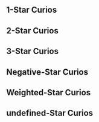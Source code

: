 {{Divergent Universe Tabs}}

==1-Star Curios==
{{Curio Information/Header}}
{{Curio Information
|name         = Warping Compound Eye
|price        = 
|effect       = When choosing Blessings after winning a battle, enhances all 1-star Blessings that appear.
|story        =
:There are two types of Nameless. One type enjoys the mysteries of the unknown, while the other tends to trailblaze through the universe with a plan. The latter created the Warping Compound Eyes with the power of Akivili. The light of these gadgets can warp forward to the stars ahead of the user and bring back news from new worlds. For the Nameless who travels alone, Warping Compound Eyes are irreplaceable tools that prevent the Nameless from plunging headfirst into worlds filled with Ambergris cheese.
|notes        = 
|available    = 
}}
{{Curio Information
|name         = Fruit of the Alien Tree
|price        = 
|effect       = After winning a battle, revives all downed characters in the current team and restores their HP to their Max HP. This Curio will be destroyed once this effect has been triggered 1 time(s).
|story        =
:This heart-shaped fruit comes from a tree blessed by Yaoshi and is supposedly 50 Amber Eras old. It is unclear whether the fruit would give immortality to those who eat it, but the tree itself is definitely an immortal abomination.
|notes        = 
|available    = 
}}
{{Curio Information
|name         = Casket of Inaccuracy
|price        = 
|effect       = Gains 1–2 random Blessings after obtaining this Curio.
|story        =
:Each side of this casket can be opened. The spaces that should be overlapping are not overlapped. Due to this unique characteristic, no one can be sure of what will happen when the box is opened. Therefore, it is not recommended to store anything in it.
|notes        = 
|available    = 
}}
{{Curio Information
|name         = Ambergris Cheese
|price        = 
|effect       = After winning a battle, all allies restore HP equal to 100% of their respective Max HP.
|story        =
:Once upon a time, a helper robot turned Ambergris of Abundance into cheese on a whim to satisfy its little master's seemingly never-ending appetite. Unexpectedly, the Ambergris Cheese started to multiply on its own. The helper robot and the master worked at full speed, but their digestion still could not keep up with how fast the cheese was multiplying. Therefore, they had to ask for help from a group of passing Mourning Actors and escaped to another world on a gondola. That one world in the cosmos is still stuffed full of delicious cheese to the day, packed so tight that not a single centimeter of space is left. The story teaches an important lesson about not wasting food.
|notes        = 
|available    = 
}}
{{Curio Information
|name         = The Parchment That Always Eats
|price        = 
|effect       = Upon entering battle, all enemies receive a set amount of DMG equal to 30% of their respective Max HP.
|story        =
:In Herta's Curio list, the hazard level of this parchment is marked as extremely high. It once belonged to a History Fictionologist before ending up at the space station. The parchment feeds on the history of humanity, its greedy tongue churning the collective subconscious of civilization to pieces. Herta forged false memories of the world for it to devour to satisfy its endless gluttony. But one day, this parchment will see through the genius' tricks.
|notes        = 
|available    = 
}}
{{Curio Information
|name         = The Doctor's Robe
|price        = 
|effect       = When entering battle with an expanded 3-star Equation, activates all characters' Ultimates and increases the DMG they deal by 25%.
|story        =
:An incredibly expensive item surfaced on Device IX's dark web one day and grabbed the attention of countless bidders. This robe was reportedly once owned by member #64 of the Genius Society, Dr. Primitive, and supposedly had incredible powers. The seller on the dark web was anonymous. People believed them to be a member of the Galaxy Rangers and kept sending them questions. Regrettably, this mysterious owner did not make any responses even after the item was sold.
|notes        = 
|available    = 
}}
{{Curio Information
|name         = Society Ticket
|price        = 
|effect       = Increases the number of Cosmic Fragments received after winning a battle by 75%.
|story        =
:Genius Society #56, Elias Salas, once had a beautiful dream. He wished the geniuses of the Society could come together and happily converse about their lives, loves, and dreams. For that purpose, he invented "Society Tickets" and designed an entire system that ensured every new Society member would receive this ticket even after his death. This ticket would instantly teleport the user to a specific dimension decked with festivities. The truth is that every new member after #56 had indeed used their Society Ticket, but not a single one of them had used it at the same time as someone else.
|notes        = 
|available    = 
}}
{{Curio Information
|name         = Faith Bond
|price        = 
|effect       = Reduces the Cosmic Fragments required for Blessing Overwriting, Equation Overwriting, and for reviving downed characters by 30%.
|story        =
:Interastral Peace Corporation staff members who are promoted to level P40 gain the right to purchase Faith Bonds. These bonds indicate Louis Fleming's affirmation of the individual staff and come with a sacred vow: The staff now have a place in the Amber Lord's destined achievement of Preservation. One person's abilities amount to nothing, their wealth also amounts to nothing, and their faith is like a single particle of dust in the wide starry seas. However, generations of humanity will join together and ultimately obtain the power to protect the entire universe.
|notes        = 
|available    = 
}}
{{Curio Information
|name         = Void Wick Trimmer
|price        = 
|effect       = After obtaining this Curio, randomly repairs up to 2 destroyed Curio(s) and restores their remaining uses to default.
|story        =
:Few would use this candle wick trimmer on real candles. This is usually reserved for purposes more cruel, dark, and painful. This trimmer does not cut anything material. It cuts the heat within a living organism's heart &mdash; the motivation named "passion." If the Void Wick Trimmer trims at your heart, you will feel no pain, only apathy.
|notes        = 
|available    = 
}}
{{Curio Information
|name         = Record from Beyond the Sky
|price        = 
|effect       = Upon entering battle, all allies will nullify all DMG received except for DoT until after they are attacked, and cannot be debuffed for 3 turn(s).
|story        =
:The Beyond the Sky Choir lost their faith when Ena the Order was absorbed by Xipe. The once-solemn chords fell silent and the stars turned mute. Only a few records, made by the Choir's devoted audiences remain in this world today. When these records are placed within specific phonographs, you will hear songs from the end of the universe, sounds that contain the beauty of Order. The last Phonograph of Order was destroyed in the Emperor's War, and now the thick layer of dust on the records are protests to that soundless era.
|notes        = 
|available    = 
}}
{{Curio Information
|name         = Entropic Die
|price        = 
|effect       = Randomly Enhances 2 Blessing(s) immediately after obtaining this Curio.
|story        =
:Entropic Dice are common in the universe and cause countless tiny but malevolent disturbances. To use it, you grab the die tightly and think of any meaningful sentence in your head, then as you throw the die, think about the food you want to eat the most. You will receive unexpected wealth if the die lands on a certain number and wonderful love on another number, but the ends you will meet for other numbers include illness, bad luck, curses, and lifelong rain. Despite this, many people still love to play with these dice, and happily declare that these items are just a joke made by the Masked Fools.
|notes        = 
|available    = 
}}
{{Curio Information
|name         = Insect Web
|price        = 
|effect       = Upon entering battle, the character currently with the highest ATK will become Parasitized. While Parasitized, the character's ATK increases by 50%, but will lose HP equal to 20% of their current HP at the start of every turn. When this character is knocked down, Parasitized will be transferred to a random character.
|story        =
:The Armed Archaeologists had repeatedly reported on the dangers they met in the wild. They had encountered a never-ending stretch of insect webbings deep inside a nest, with the decaying shed skins of worms, tens of thousands of egg sacs, and various secretions stuck to it. Touching this web carries a high risk of becoming infected by the parasitic larvae. Once, a parasitized Armed Archaeologist steeled themselves and sliced out larvae from underneath the skin of their arm with a knife in order to deliver data to the Intelligentsia Guild for research purposes. The academic world gave this act high praises and devoted much research into it, coming to the conclusion that these creatures are very likely the descendants of Tayzzyronth, the Imperator Insectorum.
|notes        = 
|available    = 
}}
{{Curio Information
|name         = Angel-type I.O.U. Dispenser
|price        = 
|effect       = Cosmic Fragments are not received upon winning battles. After triggering this effect 5 times, this Curio will be destroyed and the amount of Cosmic Fragment(s) currently held will be doubled.
|story        =
:A debt dispenser distributed by the Business Consolidation Department of the Interastral Peace Corporation. Once the outer shell is opened, it will condense into an angel-shaped counter through electron particle-wave projection. The IPC simultaneously produced many types of this item, including ones that can be worn on the wrist or in the shape of hug pillows that act as sleep aids. When using it, the client needs to periodically feed it Gold Coins, and will receive returns many times higher than the principal at the end of the debt cycle. In essence, it is an investment product.
|notes        = 
|available    = 
}}
{{Curio Information
|name         = Laurel Crown of Planar Shifts
|price        = 
|effect       = The current exploration will not terminate if your team is defeated in battle outside of a final domain. Instead, the battle will be considered as a victory, and all characters will recover HP up to their respective Max HP. After triggering this effect 1 time(s), this Curio will be destroyed.
|story        =
:After the most intelligent minds from each star system are acknowledged by the Intelligentsia Guild, they could be granted the Laurel Crown of Planar Shifts at the Imperial Sentience Ceremony. The leaves of the laurel crown are made of leaves of decayed mesons, and the crown itself is woven in the shape of branches using quantum beams. After the acknowledged one puts it on, they will feel that they exist in a different plane of the universe.
|notes        = 
|available    = 
}}
{{Curio Information
|name         = Omniscient Capsule
|price        = 
|effect       = Destructible objects will appear more frequently and rewards obtained from them are doubled.
|story        =
:There is a group in the Intelligentsia Guild that believes science was originally the same as magic, that advanced science is magic and rigorous magic is science. They drew inspiration from ancient fantastic mythologies and created the Omniscient Capsule, a light-weight and convenient storage gadget. The Intelligentsia Guild planned for the Omniscient Capsule to ultimately lead to independent demiplanes, thus obtaining infinite space beyond the advanced spatial compression technologies currently in use... And they are still trying.
|notes        = 
|available    = 
}}
{{Curio Information
|name         = Black Hole Trap
|price        = 
|effect       = You will obtain 15 Cosmic Fragments for each ally whose HP is at max when winning a battle.
|story        =
:The places where the space-time curvature are most extreme are suspected to be locations cast in the vast shadow of the Aeon of Nihility. However, as THEIR presence is shrouded in mist and mystery, there have been many a scholar who thought they have received revelations from the Aeon, causing them to leave all behind to seek Nihility's gloom without giving thought or concern to their own safety. In the end, none of them ever returned. It is a common belief among mainstream academic circles that this is a trap intentionally set by hidden powers, but according to survey data, there truly seems to be some kind of unknown energy flowing through these parts for reasons unfathomed.
|notes        = 
|available    = 
}}
{{Curio Information
|name         = Tonic of Efficacious Chaos
|price        = 
|effect       = Increases DMG dealt by characters' Techniques by 200%. Technique DMG further increases by 200% of the Technique's respective character's Max HP.
|story        =
:The Doctors of Chaos can't see the point when it comes to meaningless demonstrations of rebelliousness. They once placed the fang of an Inquisition Spirit, Baviru mucus, and the blood of a wandering devil within a Tonic of Efficacious Chaos before touching it to the head of a telepathic spider to seal the tonic's opening. The Doctors of Chaos believe that this tonic can work wonders when treating a patient's loneliness, but it also makes them grow increasingly hostile toward the doctors at the end of the process. Its side effects can commonly cause Self-Annihilators to behold the "Shadow of Nihility."
|notes        = 
|available    = 
}}
{{Curio Information
|name         = Rubert Empire Mechanical Cogwheel
|price        = 
|effect       = You obtain 50 Cosmic Fragments each time you enter a domain. If the Cosmic Fragment you currently own exceeds 750, the Curio will be destroyed and all Cosmic Fragments you possess will be lost. Obtaining the Curio when simultaneously carrying all Rubert Empire-series Curios will trigger the Anti-Organic Equation's Regional Resonance
|story        =
:#Rubert II professed to have inherited the memories of Emperor Rubert, listed as Genius Society #27, and initiated the second cosmos-spanning anti-organic Emperor's War. With the war came terrible calamity, and at the end of the conflict, the IPC spent vast amounts of credits to repeatedly appraise #Rubert II's remains. This, however, led to a dreadful revelation: #Rubert II was a being of flesh and tissue.
|notes        = 
|available    = 
}}
{{Curio Information
|name         = Rubert Empire Mechanical Lever
|price        = 
|effect       = You obtain 1 random Blessing(s) needed for the Equation and discard 1 random Blessing(s) unneeded by the Equation each time you enter a domain. If you don't have any Blessings that can be discarded in this way, this Curio will be destroyed. Obtaining the Curio when simultaneously carrying all Rubert Empire-series Curios will trigger the Anti-Organic Equation's Regional Resonance
|story        =
:#Rubert II professed to have inherited the memories of Emperor Rubert, listed as Genius Society #27, and initiated the second cosmos-spanning anti-organic Emperor's War. With the war came terrible calamity, and at the end of the conflict, the IPC spent vast amounts of credits to repeatedly appraise #Rubert II's remains. This, however, led to a dreadful revelation: #Rubert II was a being of flesh and tissue.
|notes        = 
|available    = 
}}
{{Curio Information
|name         = Rubert Empire Mechanical Piston
|price        = 
|effect       = Obtain 2 random Curio(s) (with a possibility of gaining negative Curios) and discard 1 random Curio(s) each time you enter a domain. If you discard this Curio in this way, lose all Curios. Obtaining the Curio when simultaneously carrying all Rubert Empire-series Curios will trigger the Anti-Organic Equation's Regional Resonance
|story        =
:#Rubert II professed to have inherited the memories of Emperor Rubert, listed as Genius Society #27, and initiated the second cosmos-spanning anti-organic Emperor's War. With the war came terrible calamity, and at the end of the conflict, the IPC spent vast amounts of credits to repeatedly appraise #Rubert II's remains. This, however, led to a dreadful revelation: #Rubert II was a being of flesh and tissue.
|notes        = 
|available    = 
}}
{{Curio Information
|name         = Vile Mechanical Satellite #900
|price        = 
|effect       = Reduces the prices for shop items in Store Domains by 30%
|story        =
:The Charon-Targin System Alliance's economic operations are supported by the sale of their two types of thought-altering devices. Should the outside wish to reach the alliance, they must pass through the neural pathways of a titanic Intellitron life form. It is said that the Charon-Targin System Alliance is hostile to all organic life, and is a very typical anti-organic civilization in the ruthless tactics it employs against its foes. Of their many instruments of ruination, Satellite #900 stands among the vilest of them all. However, the satellite was ultimately disregarded by the denizens of the Charon-Targin Alliance due to its obvious and proud mechanical visage which integrated poorly with the populace who had taken to disguising themselves as organics.
|notes        = 
|available    = 
}}
{{Curio Information
|name         = Thalan Toxi-Flame
|price        = 
|effect       = Upon entering battle, the character with the highest ATK consumes HP equal to 24% of their Max HP at the start of each turn. At the same time, their SPD increases by 5%, up to 5 times.
|story        =
:Yu Qingtu, Genius Society's #55, has a predilection for giving cocktails gaudy names. Some among them might even have names with special implications, connected to stories known only to a few &mdash; stories such as the Thalan Toxi-Flame, which exists on record as one of the 774 most toxic cocktails. Records show that in the Aterlexian System, the Thalan Toxi-Flame was once extremely popular among the locals, with each of the locals that sampled its taste no longer able to describe the flavors thereafter. The Pepeshi people, imbued with acute olfactory senses, would use their understanding of the beverage to their benefit and introduced other counterfeit drinks such as the Thalan Mysti-Flame, the Thalan Hydro-Flame, and the Thalan Detoxi-Flame to the cosmos, with each of them being entirely harmless and alcohol-free.
|notes        = 
|available    = 
}}
{{Curio Information
|name         = The Pinkest Collision
|price        = 
|effect       = Upon entering battle, all allies' Break Effect increases by 20% for every Blessing of a different Path possessed.
|story        =
:Yu Qingtu, Genius Society's #55, has good taste in music. On account of her fantastic friendship with Ruan Mei, she once made a drink &mdash; to which she gave an eye-catching name taken from the title of her favorite ancient Amber Era music &mdash; as a gift to the other woman. The drink Yu Qingtu concocted, named the Pinkest Collision, was proven to be non-toxic, but a mixologist once spent days trying to recreate its formula, seeking to prove that the beverage was made from various insect carcasses, insect spores, carapaces, and phosphorous &mdash; he concluded that this drink may possess hallucinogenic qualities.
|notes        = 
|available    = 
}}
{{Curio Information
|name         = Price of Peace
|price        = 
|effect       = Receives 150 Cosmic Fragments when entering a Store Domain
|story        =
:The Amber Lord Support Group rapidly expanded in the years after the Swarm Disaster, establishing themselves as the Interastral Peace Corporation, flourishing to unreachable heights. But, affected by the Borderstar Trade War and the Emperor's War, their road toward interastral peace grew increasingly arduous. After more than ten Amber Eras, this war ended with the fall of the Machine Empire. The universe finally welcomed the "Second Prosperity" that would last for hundreds of Amber Eras. People believed this era of prosperity would never end &mdash; until the day the even more terrifying Interstellar Energy War lifted its curtains.
|notes        = 
|available    = 
}}
{{Curio Information
|name         = Mysterious Magnetism
|price        = 
|effect       = Obtain 50 Cosmic Fragments each time you enter a domain. After winning a battle, lose 50 Cosmic Fragments.
|story        =
:To combat the determinacy of Erudition, the Riddlers performed a great deal of labor in aspects of knowledge that has yet to be set in stone. They inserted the Fog of Thought and the Rain of Sensation into a single prismatic lens, and their combined colors shifted endlessly to form a "magnetic field" that can disturb the senses. Revelrous in their success, the Riddlers sought to push this line of research onward but were made to stop, for the more they committed to this study, the more they grew uncertain of the necessity of its continuation.
|notes        = 
|available    = 
}}
{{Curio Information
|name         = "Organic Heart"
|price        = 
|effect       = Additionally obtain 5,000 challenge points during Excessive Conversion and increases DMG received by allied characters by 15%
|story        =
:Mechanical lifeforms also have stereotypes for organics. For example, take this heart merged with an apple - or an apple merged with a heart. Unfortunately, the nature of this question will remain forever inconclusive. Its creator, Dr. Olsen, was accused of being "too cognizant of the organic world" and was "resolved" by the Machine Empire during the war. Undoubtably, only an organic lifeform could have proven its innocence.
|notes        = 
|available    = 
}}
{{Curio Information
|name         = Self-Consciousness Relaxation
|price        = 
|effect       = When entering battle, automatically enters auto-battle that cannot be turned off. The DMG dealt by all allies increases by 30% and Max HP increases by 30%.
|story        =
:There's a proverb passed around the Interastral Peace Corporation: "At the negotiation table, remain as composed as the Titecie people." This ethnicity, often derogatorily referred to as "the Faceless," constantly maintains a hive-like social operating system: Citizens follow instructions according to the directives of the leaders, sharing standards and outcomes. As individuals, the Titecie have neither the need nor the right to think. Managers regularly extract independent thoughts from individuals and provide them as inspirational feedback to the leaders. However, despite this unity, the race has not embraced Harmony, perhaps because the leaders still cherish their self-awareness.
|notes        = 
|available    = 
}}
{{Curio Information
|name         = Shatterbone Blade
|price        = 
|effect       = In the First and Second Planes, DMG received by all allies increases by 20%. In the Third Plane, DMG received by all allies reduces by 20%.
|story        =
:Rather than verbose doctrines, Bounty Hunters believe that practice is the best teacher. When guiding a newcomer, the seasoned hunter, Kayer, threw him into the northern forests of Rimande. The youth, using traps, killed a hidden-winged terror bird, pulled out its bones, and reappeared many days later before the drillmaster after honing the bones into a sword. When Kayer caught a second hidden-winged terror bird and ordered him to kill it, the once fearsome beast had become a fledgling on the chopping board. Years later, whenever he spoke privately about the experiences in the forest, the youth would weep bitterly and curse the humanoid monster, Kayer.
|notes        = 
|available    = 
}}
{{Curio Information
|name         = Temporary Stake
|price        = 
|effect       = Immediately obtain 300 Cosmic Fragments. After entering a total of 4 domain(s), this Curio will be destroyed, and 600 Cosmic Fragments will be lost.
|story        =
:The carnivorous fungus blankets grown on the planet Katya swiftly secretes hydrophilic substances when stimulated, which can combine with liquids to form crystalline structures with digestive properties. It has found its lifelong career in some shady interstellar gambling dens &mdash; penniless gamblers brew their last gemstones with their tears of regret, staking everything in a gamble. These chips will quickly dissolve, becoming new debts, and the gamblers' lives are corroded completely in the digestive fluids that pour out.
|notes        = 
|available    = 
}}
{{Curio Information
|name         = Struggling Color
|price        = 
|effect       = When entering a domain, increase the chance for additional treasures to appear, and the additional treasure is guaranteed to be a Chaos Medicine Box
|story        =
:Ten Amber Eras ago, a phantom thief detained in the Viropa star system stole all of its purple and blue. To this day, those lost colors have yet to be found. As such, any visitors that enter Viropa will be met with the corresponding visual impairment, which is restored as soon as they leave the star system. The academic world has been chronically dumbfounded about whether a pathstrider of the Enigmata is capable of affecting change on such a scale. Since the loss of colors has never caused any disruptions to the physical laws of this system, there are some who speculate that this unrest is nothing more than the stark lies of History Fictionologists. To this day, there are still unending droves of academics who travel to Viropa to investigate this phenomenon, engaged in fevered debate over questions that have no answers.
|notes        = 
|available    = 
}}
{{Curio Information
|name         = Celesticomet Alloy
|price        = 
|effect       = When obtaining this Curio, immediately obtain the Curios Celesticomet Alloy Type-I, Celesticomet Alloy Type-II, and Celesticomet Alloy Type-III.
|story        =
:Under the colossal hammer of the Preservation, celestial bodies are processed into indestructible foundations, while the residue splattered by its immense force quickly cools, forming precious Celesticomet Alloy. These tiny shards, ejected when Qlipoth struck the Celestial Comet Wall, heralded the arrival of a new Amber Era from the moment they were created. Almost all Celesticomet Alloys are meticulously preserved by the Interastral Peace Corporation, with only employees ranked P45 and above having the opportunity to catch a glimpse of their true form.
|notes        = 
|available    = 
}}
{{Curio Information
|name         = Beacon Coloring Paste
|price        = 
|effect       = When choosing a Blessing after winning a battle, randomly Enhance 1 Blessing(s) among the selection.
|story        =
:The bright, visually stimulating colors of the Beacon Coloring Paste allow the Galactic Rescue Team to easily spot signs written with it. It was invented by a Nameless who possessed great artistic abilities. This Nameless once experienced a flight incident and was trapped in a barren and desolate star system. In the end, with the use of scraps from a white dwarf star fragment, he was able to produce the most magnificent item in the history of search and rescue &mdash; the Beacon Coloring Paste.
|notes        = 
|available    = 
}}
{{Curio Information
|name         = Punklorde Mentality
|price        = 
|effect       = Upon entering battle, there is a 100% fixed chance to add to all enemies 1 Weakness(es) of the same Type(s) as allies currently on the field. These Weakness(es) last(s) for 3 turn(s).
|story        =
:Life is just a game &mdash; This sentence is no mere jest for hackers from the cyberworld Punklorde. They traverse the internet and use a technology known as aether editing to alter reality, making life into a great game. Occasionally, the cream of the crop among them gets to soar away from the planet and use the vast Cosmos as the second stage beyond the tutorial area. This cassette tape records the story of a legendary hacker. His life began in Punklorde's underground water reservoirs and ended in the company of the Galaxy Rangers. It is said that the funeral was a quiet one, with only a game cassette silently lying atop the coffin, serving as a footnote of "Finished the Game" at the hacker's final rites.
|notes        = 
|available    = 
}}
{{Curio Information/Footer}}

==2-Star Curios==
{{Curio Information/Header}}
{{Curio Information
|name         = Wish Upon a Star
|price        = 
|effect       = Greatly increases the chances of Adventure Domains appearing. Bringing this Curio into an Adventure Domain will cause the domain's time limit to be increased by 50%, and you will receive an additional chest upon entering this domain. This Curio will be destroyed after the effect has been triggered 2 time(s).
|story        =
:Meteorites fell across all corners of the cosmos. People once claimed they could hear these rocks communicating with humans, luring people to wish upon them. Can they truly grant any and all wishes without a cost? It's said that there's an organization that strides between stars solely to uncover the mystery behind the meteorites. No one knows whether these rocks are an Aeon's blessings, or whether everyone has been drawn into an artificial conspiracy.
|notes        = 
|available    = 
}}
{{Curio Information
|name         = "Jellyfish on the Staircase"
|price        = 
|effect       = Lose all Blessings. Obtain Cosmic Fragments based on the sum of the stars on the Blessings lost. Obtain 150 Cosmic Fragments for each star on the Blessings lost.
|story        =
:The Riddlers have a saying: Every time that an enigma manifests in the universe, it will leave behind a "staircase" in the void. The dissolved realities will then drip down the steps, condensing into a mottled thing bearing semblance to a jellyfish. There was once a Nameless who claimed to have made contact with a "Jellyfish on the Staircase." In madness, he proclaimed that the jellyfish will activate the cognition regions within the gray matter of one's brain &mdash; a vast place beyond the fathoming of mortal minds.
|notes        = 
|available    = 
}}
{{Curio Information
|name         = Indecipherable Box
|price        = 
|effect       = At least 1 Blessing obtained after winning a battle will be of a Path required for the Equation
|story        =
:A box that can predict the thoughts of the one who opens it. When the box's hatch is lifted, the item within will manifest into what your mind envisions. Herta once rated it as one of the hardest Curios to deal with. She had butted heads with the Indecipherable Box numerous times, but never was she able to control the thoughts in her mind when she opened it. Finally, she cast it down and never touched it again. Perhaps Herta is capable of almost anything - except completely emptying her mind.
|notes        = 
|available    = 
}}
{{Curio Information
|name         = Dimension Reduction Dice
|price        = 
|effect       = When choosing your Blessings after winning a battle, 1 extra Blessing(s) can be chosen, but the number of available Blessings will be reduced by 1. This Curio will be destroyed once this effect has been triggered 2 time(s).
|story        =
:Nine six-sided dice make up this bizarre pyramidal device. It can continuously reduce the number of dimensions it occupies and exists in the 3-dimensional world as a purely 2-dimensional entity. No one knows who created it or why.
|notes        = 
|available    = 
}}
{{Curio Information
|name         = Fortune Glue
|price        = 
|effect       = When choosing your Blessings after winning a battle, all Blessings that appear are guaranteed to be of 3-star rarity. This Curio will be destroyed once this effect has been triggered 1 time(s).
|story        =
:Is luck an ability? Maybe. Can luck be changed? Herta believes it can. That genius invented the "Fortune Glue." Just apply it on your eyelids and you would get a full 24 system hours' worth of good luck. Many at Herta space station were ecstatic to try out this invention. They all had an uneventful day, which shows that it is already lucky to be able to live an ordinary life in a turbulent world.
|notes        = 
|available    = 
}}
{{Curio Information
|name         = Gold Coin of Discord
|price        = 
|effect       = Upon entering a new domain, gain Cosmic Fragments equal to 6% of the Cosmic Fragments currently in possession.
|story        =
:Not all planets opened their arms and welcomed the expansion of the Interastral Peace Corporation's commercial empire. While the cosmic map kept expanding, there were always rare exceptions that refused the IPC's beneficence. "Thank you," they stated, "but we don't need Credits. We can look after ourselves just fine." The representative of the IPC would usually shrug at these statements, then casually destroy the root of that planet's commercial system &mdash; it is usually based on gold.
|notes        = 
|available    = 
}}
{{Curio Information
|name         = Shining Trapezohedron Die
|price        = 
|effect       = Replaces all Curios currently in possession (including this Curio) with random 1-star or 2-star Curios
|story        =
:This die has irregular sides and a wondrous light that twirls unrestrained within it. It is said to be the seal of a horrible and indescribable evil god, and one must avoid contact with it in dark places at all costs. Some people did not believe in the above myth and insisted on staying in a dark room with the die, only to find that the light within the die itself cannot be blocked out. That is how the famous Shining Trapezohedron Die Paradox came to be &mdash; You cannot prove something that cannot be proven.
|notes        = 
|available    = 
}}
{{Curio Information
|name         = Sealing Wax of Preservation
|price        = 
|effect       = Randomly gains 1 Blessing of Preservation after obtaining this Curio. When choosing your Blessings after winning a battle, there is a greatly increased chance for Blessings of Preservation to appear.
|story        =
:There is a saying amongst the dejected Self-Annihilators that the universe has no purpose and humans are nothing in the eyes of the Aeons. If the Aeons truly stand above all lifeforms and rule supreme, then why would they care about the everyday concerns of mortals? The existence of the sleeping and shapeless IX is proof of that. To show the Self-Annihilators that the Aeons do care, the Doctors of Chaos combined the demon god crafts of the occult monks to create the Sealing Wax of Aeons. It is said that stamping with this Sealing Wax will attract a glimpse from the corresponding Aeon from across space and time &mdash; There are no successful examples yet, but some Self-Annihilators did regain their faith in the universe, Aeons, and everything else after stamping with this sealing wax.
|notes        = 
|available    = 
}}
{{Curio Information
|name         = Sealing Wax of Elation
|price        = 
|effect       = Randomly gains 1 Blessing of Elation after obtaining this Curio. When choosing your Blessings after winning a battle, there is a greatly increased chance for Blessings of Elation to appear.
|story        =
:There is a saying amongst the dejected Self-Annihilators that the universe has no purpose and humans are nothing in the eyes of the Aeons. If the Aeons truly stand above all lifeforms and rule supreme, then why would they care about the everyday concerns of mortals? The existence of the sleeping and shapeless IX is proof of that. To show the Self-Annihilators that the Aeons do care, the Doctors of Chaos combined the demon god crafts of the occult monks to create the Sealing Wax of Aeons. It is said that stamping with this Sealing Wax will attract a glimpse from the corresponding Aeon from across space and time &mdash; There are no successful examples yet, but some Self-Annihilators did regain their faith in the universe, Aeons, and everything else after stamping with this sealing wax.
|notes        = 
|available    = 
}}
{{Curio Information
|name         = Sealing Wax of The Hunt
|price        = 
|effect       = Randomly gains 1 Blessing of The Hunt after obtaining this Curio. When choosing your Blessings after winning a battle, there is a greatly increased chance for Blessings of The Hunt to appear.
|story        =
:There is a saying amongst the dejected Self-Annihilators that the universe has no purpose and humans are nothing in the eyes of the Aeons. If the Aeons truly stand above all lifeforms and rule supreme, then why would they care about the everyday concerns of mortals? The existence of the sleeping and shapeless IX is proof of that. To show the Self-Annihilators that the Aeons do care, the Doctors of Chaos combined the demon god crafts of the occult monks to create the Sealing Wax of Aeons. It is said that stamping with this Sealing Wax will attract a glimpse from the corresponding Aeon from across space and time &mdash; There are no successful examples yet, but some Self-Annihilators did regain their faith in the universe, Aeons, and everything else after stamping with this sealing wax.
|notes        = 
|available    = 
}}
{{Curio Information
|name         = Sealing Wax of Destruction
|price        = 
|effect       = Randomly gains 1 Blessing of Destruction after obtaining this Curio. When choosing your Blessings after winning a battle, there is a greatly increased chance for Blessings of Destruction to appear.
|story        =
:There is a saying amongst the dejected Self-Annihilators that the universe has no purpose and humans are nothing in the eyes of the Aeons. If the Aeons truly stand above all lifeforms and rule supreme, then why would they care about the everyday concerns of mortals? The existence of the sleeping and shapeless IX is proof of that. To show the Self-Annihilators that the Aeons do care, the Doctors of Chaos combined the demon god crafts of the occult monks to create the Sealing Wax of Aeons. It is said that stamping with this Sealing Wax will attract a glimpse from the corresponding Aeon from across space and time &mdash; There are no successful examples yet, but some Self-Annihilators did regain their faith in the universe, Aeons, and everything else after stamping with this sealing wax.
|notes        = 
|available    = 
}}
{{Curio Information
|name         = Sealing Wax of Remembrance
|price        = 
|effect       = Randomly gains 1 Blessing of Remembrance after obtaining this Curio. When choosing your Blessings after winning a battle, there is a greatly increased chance for Blessings of Remembrance to appear.
|story        =
:There is a saying amongst the dejected Self-Annihilators that the universe has no purpose and humans are nothing in the eyes of the Aeons. If the Aeons truly stand above all lifeforms and rule supreme, then why would they care about the everyday concerns of mortals? The existence of the sleeping and shapeless IX is proof of that. To show the Self-Annihilators that the Aeons do care, the Doctors of Chaos combined the demon god crafts of the occult monks to create the Sealing Wax of Aeons. It is said that stamping with this Sealing Wax will attract a glimpse from the corresponding Aeon from across space and time &mdash; There are no successful examples yet, but some Self-Annihilators did regain their faith in the universe, Aeons, and everything else after stamping with this sealing wax.
|notes        = 
|available    = 
}}
{{Curio Information
|name         = Sealing Wax of Nihility
|price        = 
|effect       = Randomly gains 1 Blessing of Nihility after obtaining this Curio. When choosing your Blessings after winning a battle, there is a greatly increased chance for Blessings of Nihility to appear.
|story        =
:There is a saying amongst the dejected Self-Annihilators that the universe has no purpose and humans are nothing in the eyes of the Aeons. If the Aeons truly stand above all lifeforms and rule supreme, then why would they care about the everyday concerns of mortals? The existence of the sleeping and shapeless IX is proof of that. To show the Self-Annihilators that the Aeons do care, the Doctors of Chaos combined the demon god crafts of the occult monks to create the Sealing Wax of Aeons. It is said that stamping with this Sealing Wax will attract a glimpse from the corresponding Aeon from across space and time &mdash; There are no successful examples yet, but some Self-Annihilators did regain their faith in the universe, Aeons, and everything else after stamping with this sealing wax.
|notes        = 
|available    = 
}}
{{Curio Information
|name         = Sealing Wax of Abundance
|price        = 
|effect       = Randomly gains 1 Blessing of Abundance after obtaining this Curio. When choosing your Blessings after winning a battle, there is a greatly increased chance for Blessings of Abundance to appear.
|story        =
:There is a saying amongst the dejected Self-Annihilators that the universe has no purpose and humans are nothing in the eyes of the Aeons. If the Aeons truly stand above all lifeforms and rule supreme, then why would they care about the everyday concerns of mortals? The existence of the sleeping and shapeless IX is proof of that. To show the Self-Annihilators that the Aeons do care, the Doctors of Chaos combined the demon god crafts of the occult monks to create the Sealing Wax of Aeons. It is said that stamping with this Sealing Wax will attract a glimpse from the corresponding Aeon from across space and time &mdash; There are no successful examples yet, but some Self-Annihilators did regain their faith in the universe, Aeons, and everything else after stamping with this sealing wax.
|notes        = 
|available    = 
}}
{{Curio Information
|name         = Sealing Wax of Propagation
|price        = 
|effect       = Randomly gains 1 Blessing of Propagation after obtaining this Curio. When choosing your Blessings after winning a battle, there is an increased chance for Blessings of Propagation to appear.
|story        =
:There is a saying amongst the dejected Self-Annihilators that the universe has no purpose and humans are nothing in the eyes of the Aeons. If the Aeons truly stand above all lifeforms and rule supreme, then why would they care about the everyday concerns of mortals? The existence of the sleeping and shapeless IX is proof of that. To show the Self-Annihilators that the Aeons do care, the Doctors of Chaos combined the demon god crafts of the occult monks to create the Sealing Wax of Aeons. It is said that stamping with this Sealing Wax will attract a glimpse from the corresponding Aeon from across space and time &mdash; There are no successful examples yet, but some Self-Annihilators did regain their faith in the universe, Aeons, and everything else after stamping with this sealing wax.
|notes        = 
|available    = 
}}
{{Curio Information
|name         = Sealing Wax of Erudition
|price        = 
|effect       = Randomly gains 1 Blessing of Erudition after obtaining this Curio. When choosing your Blessings after winning a battle, there is a greatly increased chance for Blessings of Erudition to appear.
|story        =
:There is a saying amongst the dejected Self-Annihilators that the universe has no purpose and humans are nothing in the eyes of the Aeons. If the Aeons truly stand above all lifeforms and rule supreme, then why would they care about the everyday concerns of mortals? The existence of the sleeping and shapeless IX is proof of that. To show the Self-Annihilators that the Aeons do care, the Doctors of Chaos combined the demon god crafts of the occult monks to create the Sealing Wax of Aeons. It is said that stamping with this Sealing Wax will attract a glimpse from the corresponding Aeon from across space and time &mdash; There are no successful examples yet, but some Self-Annihilators did regain their faith in the universe, Aeons, and everything else after stamping with this sealing wax.
|notes        = 
|available    = 
}}
{{Curio Information
|name         = Shattered Star Bait
|price        = 
|effect       = Increase Movement SPD by 20% when in the gameplay area. When entering combat, characters' SPD increases by 20%.
|story        =
:Before the Dusk Wars, the exploded fragments born out of the expansion of disordered nebulas could be used as lures, and their unique aroma of cosmic dust could attract Leviathans to feed on them. However, the Shattered Star Bait seems to have lost its original effectiveness after that catastrophic disaster. No matter how much scholars researched and modified the lure, no one was ever able to glimpse the form of the Leviathans again.
|notes        = 
|available    = 
}}
{{Curio Information
|name         = Space-Time Prism
|price        = 
|effect       = Upon entering battle, increase all allies' Eidolon Resonance level by 1.
|story        =
:A multifaceted prism made in the shape of cheese. Every hole is an individual surface, and reflections from each prism surface produce a different effect. Some participants in experiments have their bodies physically enlarged or reduced after being reflected in the prism. Meanwhile, other participants have no bodily alterations, but instead receive memories not of their own. They become diagnosed with fictmemoria, and claim that they saw the enigmatic face of the Aeon Fuli in the prism.
|notes        = 
|available    = 
}}
{{Curio Information
|name         = Cosmic Big Lotto
|price        = 
|effect       = After destroying destructible objects, there is a small chance of receiving 1 Curio, but also a small chance of destroying this Curio and all characters losing 99% of their current HP.
|story        =
:The marketing tactics for the Cosmic Big Lotto, sold by the Interastral Peace Corporation's Marketing Development Department, is as passionate and hot-blooded as Oswaldo Schneider himself. You just need one galactic currency to bet on your luck and become a trader in the experience of making dreams, where everyone has a chance to become a cosmic tycoon and join the business structure. Under Oswaldo Schneider's marketing strategy, few new worlds are able to resist such temptations &mdash; They eagerly join the Interastral Peace Corporation's universal business structure to win an entry ticket, obtaining the right to operate the Cosmic Big Lotto in their own realms.
|notes        = 
|available    = 
}}
{{Curio Information
|name         = Silver Coin of Discord
|price        = 
|effect       = Immediately gain Cosmic Fragments equal to 50% of the Cosmic Fragments currently in possession.
|story        =
:The Technology Division of the Interastral Peace Corporation is adept at unearthing products with commercial potential. When the interstellar communication network was just being established and the supply of antennas fell short of demand, the IPC quickly recognized the latent need for this item in the cosmic market. An ingenious plan was born: Since silver's exceptional malleability allowed it to be stretched from one gram into yards of antenna, a researcher devised a Silver Coin of Discord that split itself infinitely, dramatically increasing the quantity of silver available to meet demands. The IPC then melted these coins into antennas and exported them throughout various star systems, enormously advancing interplanetary communications.
|notes        = 
|available    = 
}}
{{Curio Information
|name         = Interastral Big Lotto
|price        = 
|effect       = After destroying destructible objects, there is a small chance of receiving 1 random Blessing, but also a small chance of destroying this Curio and causing all team members to lose all Energy and Technique Points.
|story        =
:How do you make a business model last? After getting rave reviews for their Cosmic Big Lotto, the Interastral Peace Corporation's Business Consolidation Department followed Oswaldo Schneider's product vision and put the Interastral Big Lotto on the market, hoping that it would bring them success as well. They even connected eighty-six complementary industrial production chains and promoted them as a single entity. However, although the "Lotto Goddess" Beatrice Mellanine the IPC wished to develop as their spokesperson for their product perished due to reasons unknown, the IPC still reaped a windfall of credits in the end!
|notes        = 
|available    = 
}}
{{Curio Information
|name         = Typical Genius Society Gossip
|price        = 
|effect       = After obtaining this Curio, Cosmic Fragments obtained will increase by 100%, but Blessings will no longer be obtained after combat.
|story        =
:"Herta's EQ is too low and Screwllum needs to learn more common knowledge regarding organics!" Fans of the Genius Society are always arguing over the various geniuses, and they often find themselves squabbling over things like Stephen Lloyd's actual age. Some believe he is a middle-aged man, while others maintain that he's just a child. In the chaos of their arguments, fans have brought forth an interesting anecdote to note: It is said that the being known as "Mad Scientist" among the members of the Genius Society was once rumored to be a man. No one expected a female scientist, let alone one possessed of refined manners. As such, the fans learned from this experience and posed a new question: Is Stephen Lloyd's gender also a fabrication?
|notes        = 
|available    = 
}}
{{Curio Information
|name         = Fool's Mask
|price        = 
|effect       = All Blessings in possession are swapped to random Blessings with their Enhancement levels retained, with a chance of being replaced by Blessings of higher rarity.
|story        =
:The mask of the Masked Fools is symbol toward their faith in the Elation, and wearing said mask is effectively an admission ticket when they gather at the tavern at the edge of the world. These masks are made of heavy material, are vibrant in color, and with a maniacal smile yet with surprisingly intricate brushstrokes, as if waiting for each playful prank. They bear the devout certification of the Masked Fools, but it seems like they were all stolen from the ship of the Mourning Actors.
|notes        = 
|available    = 
}}
{{Curio Information
|name         = Spirit of the Knights of Beauty
|price        = 
|effect       = Obtains 1 random Equation(s) after obtaining this Curio
|story        =
:The faction that likes dealing with the Knights of Beauty the most are most likely the Masked Fools. These Fools like to amuse themselves by exploiting the knights' faith in the eventual return of Idrila, while the knights themselves remain ever-pious and obstinate practitioners in the ways of Beauty. Due to the reasons listed above, the Mourning Actors developed a sense of empathy for the knights from the spirit they demonstrated, and they collected a tooth sacrificed by the Knights of Beauty in their practice of seeking aesthetic perfection, with the tooth's desirability enduring even till the present.
|notes        = 
|available    = 
}}
{{Curio Information
|name         = Illusory Automaton
|price        = 
|effect       = At the start of a character's turn, they restore HP equal to 20% of their Max HP.
|story        =
:Automatons fabricated by the History Fictionologists are rumored to have been made to create a large amount of high-quality fabrications that can be symbolically understood as a highly efficient and multicolored smokescreen. However, due to the History Fictionologists' poor habits when handling their own historical documentations, the automatons eventually discovered their own illusory design by reading such classified texts, and furthermore called another matter into question: Could the History Fictionologists themselves be fabrications as well?
|notes        = 
|available    = 
}}
{{Curio Information
|name         = A Pinch of Bearded Gunpowder
|price        = 
|effect       = Obtains 1 random Weighted Curio(s) after obtaining this Curio
|story        =
:Compared to currencies of stone, wood, gold, or supernium metals, the nomadic miners are more obsessed with the excavation of Aether. There was a period when they were infatuated with the sensation of digging vast quantities of Aether using their bare hands while in the mines, but these experiences brought calamity upon them. Several large-stature miners finally met their ends via exploding gunpowder in unknown areas, while only a short and small miner managed to survive. Its beard henceforth always flickered with a pinch of flame.
|notes        = 
|available    = 
}}
{{Curio Information
|name         = Man-Made Meteorite
|price        = 
|effect       = After obtaining this Curio, immediately gain 1–3 Blessings for the Path that you currently possess the most Blessings.
|story        =
:Within the span of a century, three geniuses who drew the gaze of the Erudition Aeon were born on the same planet. They were Bohdan #7, Lambda #8, and Klein #9. Hence, this epoch was known as the "Golden Age." Rumor has it that something of a romantic comedy unfolded between the trio, as during this time, Klein &mdash; #9 of Genius Society &mdash; once created a man-made meteorite for #7, Bohdan, and upon the meteorite's surface existed a replica of the Eye of Erudition.
|notes        = 
|available    = 
}}
{{Curio Information
|name         = Rationality's Fall
|price        = 
|effect       = After obtaining this Curio, immediately gain 1 Blessing(s) of 1-star rarity from 3 different Path(s).
|story        =
:What is truth? No one truly knows. Supposing that "stupidity" is an incurable disease in this world, then disseminating knowledge counts as a treatment for the universe. But can "books" mend all living things? According to the Intelligentsia Guild's historical records, the Philosopher Union of the Laurel Wreath Galaxy once erupted in civil war, and blood and machine oil had stained all the books in the contemplators' corridors. Uncountable numbers of scholars died, and the IPC employees who witnessed it all deemed this occurrence "Rationality's Fall" &mdash; Through such absurd means, books cleansed a world of its impurities once more.
|notes        = 
|available    = 
}}
{{Curio Information
|name         = Rotting Fruit of the Alien Tree
|price        = 
|effect       = Characters will resist all effects that cause them to be inflicted with Crowd Control debuffs. Every time they resist a debuff, they will consume HP equal to 20% of their Max HP
|story        =
:The Elixir Seekers once found a rotten Fruit of the Alien Tree. The color of its skin was already odd, having shifted from a faint yellow to powdery blue. To understand the pharmacology behind this fruit, a pair of Elixir Seeker twins separately ingested a normal Fruit of the Alien Tree and a rotten version. One of them immediately welcomed metamorphosis while the other instantly perished - But because there was no third party present, no one could confirm which twin survived, or which fruit he consumed.
|notes        = 
|available    = 
}}
{{Curio Information
|name         = King of Sponges
|price        = 
|effect       = Every time you enter a domain, all allies will lose 80% of their current HP, while their Max HP are increased by 10%. This Curio will be destroyed after its effect has been triggered 4 times, and the Max HP bonus will take effect even after the Curio is destroyed.
|story        =
:In the Black Forest, a sponge miraculously became sapient. It tried to interact with the similarly sapient screws, but found itself hitting a brick wall. It pondered about its painful experience and learned to smooth away all the edges in its personality, allowing itself to constantly shine and climb up the societal ladder, ultimately turning into a smooth and slick sponge. Now, it dedicates its efforts to uplifting discarded sponges into developing their own self-awareness.
|notes        = 
|available    = 
}}
{{Curio Information
|name         = A-Ruan Pouch
|price        = 
|effect       = Immediately obtains 3 random Blessings. After winning a battle, the selectable number of Blessings becomes 1. This Curio will be destroyed after 2 battles
|story        =
:The Genius Society is awash with legendary figures, and so there are always people who wish to rank the creations of each genius. Ruan Mei's pouch stands at the forefront of such creations. It is said that she wished to carry the universe in her pocket, yet was forced to seal it when the dimensionality within continued to expand. The A-Ruan Pouch spent the remainder of its time in a display window. Stephen Lloyd once viewed it as his important companion for some reason &mdash; he never revealed to anyone how he contemplated hiding within the pouch to avoid his family.
|notes        = 
|available    = 
}}
{{Curio Information
|name         = Punklordian Regards
|price        = 
|effect       = When entering battle, the ally positioned first in the team lineup has their SPD increased by 40%, and the ally positioned last has their SPD decreased by 40%.
|story        =
:Conflicts in cyberspace are always more complicated than imagined. Hackers skip and leap across each other's paths in digital space and any perceived disadvantages by one side would result in them scurrying from the scene, thus drawing out all combat to infinite durations. In Punklorde, where aether editing was created, the legendary hacker Stoneblade fought his nemesis for fourteen summers, never truly achieving victory or suffering defeat. In the end, he concocted an aether encryption key with a uni-directional locking function, teleporting himself to his opponent's physical position, and ended this rivalry that spanned more than a decade, face-to-face.
|notes        = 
|available    = 
}}
{{Curio Information
|name         = Joyous Incense
|price        = 
|effect       = Gains 2 random Equation(s) after obtaining this Curio. When entering a battle in a Boss Domain, increases all enemies' Max HP by 40% and ATK by 20% for every inactive Equation
|story        =
:While watching the Mourning Actors' performance, a Masked Fool suddenly had a wild thought: Would he create an unrivaled joke if he added some small surprises to the Actors' soothing incense burner? He lit up half of his own mask and tossed it into the incense burner, then calmly returned to the audience's seats and watched the Actors clapping to the annihilation of the Morrowen Kingdom. When the incense was burnt out, the Actors wailed in anguish, feeling profound guilt at their mockery of a dead world. Yet this Fool busted out in laughter and is still boasting this joyful farce to his peers at the Tavern to this day.
|notes        = 
|available    = 
}}
{{Curio Information
|name         = Tawot Cards
|price        = 
|effect       = Upon entering battle, all enemies have their actions delayed by 200%. This Curio is destroyed after entering a total of 3 domains
|story        =
:
|notes        = 
|available    = 
}}
{{Curio Information
|name         = Tawot Cards
|price        = 
|effect       = Upon entering battle, increases all allies' SPD by 30%. This Curio is destroyed after entering a total of 3 domains
|story        =
:
|notes        = 
|available    = 
}}
{{Curio Information
|name         = Tawot Cards
|price        = 
|effect       = Upon entering battle and after a character is attacked, restores their HP equal to 15% of their Max HP. This Curio is destroyed after entering a total of 3 domains
|story        =
:
|notes        = 
|available    = 
}}
{{Curio Information
|name         = Tawot Cards
|price        = 
|effect       = Upon entering battle and after a character is attacked, consumes 10 Energy, lasting for 5 turn(s). This Curio is destroyed after entering a total of 3 domains
|story        =
:
|notes        = 
|available    = 
}}
{{Curio Information
|name         = Tawot Cards
|price        = 
|effect       = Increases the amount of Cosmic Fragments received by 50%. This Curio is destroyed after entering a total of 4 domains
|story        =
:
|notes        = 
|available    = 
}}
{{Curio Information
|name         = Tawot Cards
|price        = 
|effect       = Increases the amount of Cosmic Fragments received by 100%. This Curio is destroyed after entering a total of 3 domains
|story        =
:
|notes        = 
|available    = 
}}
{{Curio Information
|name         = Tawot Cards
|price        = 
|effect       = Increases the amount of Cosmic Fragments received by 200%. This Curio is destroyed after entering a total of 2 domains
|story        =
:
|notes        = 
|available    = 
}}
{{Curio Information
|name         = Tawot Cards
|price        = 
|effect       = Decreases the amount of Cosmic Fragments received by 30%. This Curio is destroyed after entering a total of 3 domains
|story        =
:
|notes        = 
|available    = 
}}
{{Curio Information
|name         = Tawot Cards
|price        = 
|effect       = After winning a battle, receive 1 random Blessing(s). This Curio is destroyed after this effect is triggered 2 time(s)
|story        =
:
|notes        = 
|available    = 
}}
{{Curio Information
|name         = Tawot Cards
|price        = 
|effect       = After consecutively entering the same kind of Domains, receive 1 random Blessing(s). This Curio is destroyed after this effect is triggered 3 time(s)
|story        =
:
|notes        = 
|available    = 
}}
{{Curio Information
|name         = Tawot Cards
|price        = 
|effect       = After expanding 1 Equations, receive 2 random Blessing(s). This Curio is destroyed after this effect is triggered 2 time(s)
|story        =
:
|notes        = 
|available    = 
}}
{{Curio Information
|name         = Tawot Cards
|price        = 
|effect       = This Curio is destroyed after entering a total of 3 domains, and lose 2 random Blessing(s)
|story        =
:
|notes        = 
|available    = 
}}
{{Curio Information/Footer}}

==3-Star Curios==
{{Curio Information/Header}}
{{Curio Information
|name         = Robe of The Beauty
|price        = 
|effect       = Upon entering battle, increase DMG dealt by all allies by 20% for every 100 Cosmic Fragment(s) you own. When entering Combat, Encounter, or Boss Domains, obtain Cosmic Fragments equal to 10% of the Cosmic Fragments you currently possess.
|story        =
:The entire universe bowed before the grace of the Knights of Beauty while they still traversed the skies. These noble knights who chased beauty wore resplendent gold and silver armor, and donned magnificent robes woven from silk and starlight. They had divinely beautiful features under their helmets. Even in the current era when The Beauty had already faded, those who had once witnessed the magnificence of the knights still believe Idrila will one day return.
|notes        = 
|available    = 
}}
{{Curio Information
|name         = Family Ties
|price        = 
|effect       = Immediately obtain 1 destructible Curio. Every time Curios are destroyed, immediately obtain 1 destructible Curio. When entering battle, increase all allies' DMG dealt by 30% for every destroyed Curio in possession.
|story        =
:An escapee reported that he had acquired a Family Ties after opening a peculiar box, and inadvertently entered a gathering of The Family that venerates Xipe the Harmony. He described witnessing an unprecedented scene: The will of numerous heavenly bodies were intertwined, coiling into a single bound knot. Under Family Ties, people open their eyes wide, their faces etched with eerie smiles, staring at one another with identical expressions. When he voiced a question at the scene, everyone in the grand hall simultaneously shifted their gaze towards him and spoke with the same voice &mdash; "Welcome." The escapee was instantly unnerved, and, in a desperate bid for survival, he too held his eyes wide, his face plastered with the same smile.
|notes        = 
|available    = 
}}
{{Curio Information
|name         = Cavity System Model
|price        = 
|effect       = Loses 50% of your Cosmic Fragments. Every time you enter a zone, lose 100 Cosmic Fragments. If you possess less than 100 Cosmic Fragments, destroy this Curio. For every 100 Cosmic Fragments lost due to the effect of this Curio, increase all allies' CRIT DMG by 36% when entering battle. The CRIT DMG boost will remain effective after this Curio has been destroyed.
|story        =
:Herta once collected a model for the sake of a faraway story she heard. The federal government of the Cavity System always found themselves irregularly hard-pressed by a storm of invading inflatable candies. Thus, their financial affairs department were forced to spend uncountable credits to resolve the damages inflicted upon their corroded soil each natural year. Once, there was a Nameless that passed by this planet, and they sought to suss out its shape, and after several months of exploration, they cried out in shock: "The universe is irregularly shaped, just like a tooth!"
|notes        = 
|available    = 
}}
{{Curio Information
|name         = Obliteration Wick Trimmer
|price        = 
|effect       = Upon entering battle, increases all allies' DMG by 5% for every destructible object that has been destroyed and increases all allies' Max HP by 8% with every treasure opened
|story        =
:If this candle wick trimmer is used to cut a wick, the angry anti-matter flames will ignite the candle, and the entire candlestick will be obliterated within seconds under the intense particle collisions. Exothermic reactions will be immediately triggered if this trimmer grazes your skin. Any parts of the body that the trimmer touches will instantly turn into antiprotons, reverberate throughout the body, and then scatter.
|notes        = 
|available    = 
}}
{{Curio Information
|name         = Memory Cycle
|price        = 
|effect       = Immediately obtains 2 random Equation(s). When entering a domain, all Equations are replaced with random Equations. When entering battle, obtains the effects of all Equations that have not been expanded
|story        =
:A Cremator viewed her career as penance, believing that all memories should be restricted and governed. She placed even her own memories into the Cycle and sorted them into categories, erasing the meaningless content within and retaining only the useful parts to assess with her cognition. However, incomplete memories would often lead to incorrect judgments, and important information would be erased while useless content is left behind. Her Memory Cycle became wrecked with cracks, and this penance only lasted half an Amber Era before ending &mdash; Because she forgot even her role as a Cremator.
|notes        = 
|available    = 
}}
{{Curio Information
|name         = Plaguenest
|price        = 
|effect       = For every Negative Curio in possession, increases all allies' DMG dealt by 30%. When you possess 2 or more Negative Curios, boosts from each Negative Curio become 40%. When you possess 6 or more Negative Curios, boosts from each Negative Curio become 50%
|story        =
:The infamous Jepella Brotherhood used live biological weapons when they invaded the Lindgano star system. The virus that causes genes to self-destruct makes infected cells consume each other within the host's body, creating appalling calamities. However, the endless multiplication made the horde of living beings within the Nest Capital soon go out of control. Driven berserk, they turned on the Brotherhood and devoured the invaders' camp, making these thugs have no chance but to give up the brethren embroiled in it, discarding what they could to stay alive. Some claimed the Ever-Flame Mansion was behind this event, with the evidence being the unending death feud between the two organizations that followed in days to come.
|notes        = 
|available    = 
}}
{{Curio Information
|name         = Rubert Empire Difference Machine
|price        = 
|effect       = Upon obtaining this Curio and every time you enter a domain, receive 300 Cosmic Fragments, 3 random Blessing(s), and 3 random Curio(s). When entering battle, increase all allies' CRIT Rate by 60% and CRIT DMG by 16%
|story        =
:A difference machine designed by Rubert I that took to history's stage during the Second Emperor's War. This terrifying device kept increasing its computational power and decision-making capacities during the war, veering on the edge of showing traits that could make it the third machine emperor. Now, the remains of the difference machine are sealed by the IPC inside multiple research institutes, and any device that connects with these remains will be invaded by the Anti-Organic Equation and automatically disintegrate after operating in an overloaded state. No one knows how the emperor managed to write the algorithms into these unthinking mechanical parts. They ceaselessly resonate with each other and wait for their next union &mdash; "If this is what geniuses are, then it'd be far better for the world to produce more idiots."
|notes        = 
|available    = 
}}
{{Curio Information
|name         = Reunion With Death
|price        = 
|effect       = Immediately obtains 1 Equation(s) that cannot be expanded currently. After expanding 1 Equation, immediately obtain 1 random Equation that cannot be expanded currently. A maximum of 5 Equations can be obtained in this way. For every expanded Equation, increases all allies' DMG by 10%
|story        =
:A grotesque keychain that recorded, like a knotted-string device, its master's every brush against death. Following the murmurs of the Finality, the hunter galloped towards those dangerous futures time and time again. The supernova explosion in the Red Mandarin Star Zone, the Swarm invasion at Dormonton, the grand starship heist by the interstellar bandit Naro... He firmly believed that his destiny would not end here, and therefore enjoyed every second during which he brushed against death. In the end, he became a Creed Exequy, and the only thing he left in his wake was death.
|notes        = 
|available    = 
}}
{{Curio Information/Footer}}

==Negative-Star Curios==
{{Curio Information/Header}}
{{Curio Information
|name         = Divination Cuckoo Clock
|price        = 
|effect       = When selecting Blessings after victory, the number of available Blessings will be reduced by 1.
|story        =
:Every day at dawn, this cuckoo clock will spit out a piece of paper with poetry written on it. All the sentences in the poems are composed of jargon from ancient mathematical systems. Some believe these poems to be prophetic and claim to be close to deciphering them, only for the clock to suddenly disappear. The possibility of foretelling the future is already priceless, and everyone is hoping for the clock to once again be circulated in the market. If that ever happened, all the riches of the universe would pour towards the clock &mdash; But there are also those who think it is only an artistic cuckoo clock designed to be good at writing poems.
|notes        = 
|available    = 
}}
{{Curio Information
|name         = Black Forest Cuckoo Clock
|price        = 
|effect       = Upon entering battle, randomly increases the chance for 1 character(s) to be attacked by enemies for 5 turn(s).
|story        =
:After the end of the Second Machine Crisis, many robots became very anxious and were sensitive to any possible conflict. A rumor claiming that mechanical lifeforms will bring about the final disaster immediately drew the attention of all robots, and they formed an expedition team to scout unexplored lands three times. They reached the island at the southernmost tip of the land and dragged out the rumor's creator from a forest enveloped in utter darkness &mdash; A master artisan who hid in the mountains to study evil technology.
|notes        = 
|available    = 
}}
{{Curio Information
|name         = Perpetual Motion Cuckoo Clock
|price        = 
|effect       = Upon entering a new domain, lose 5% of all Cosmic Fragment(s) currently in possession.
|story        =
:After Screwllum, #76 member of the Genius Society, gained a hard-won peace for mechanical lifeforms, Planet Screwllum welcomed a Second Industrial Revolution. Countless inventors created curse machines, probability calculators, and candy guards, and passionately researched topics on the Seven Great Mysteries. As the topic ranking second amongst all, "Perpetual Motion" was loved by mechanical lifeforms. A great inventor, ranked nineteenth in Planet Screwllum, presented to the public their own Perpetual Motion Cuckoo Clock at the end of their life &mdash; This fine work used the Archimeles Spiral Energy to keep itself perpetually in motion, but the great inventor ended their own life for no apparent reason after receiving supreme honors for their creation.
|notes        = 
|available    = 
}}
{{Curio Information
|name         = IPC Cuckoo Clock
|price        = 
|effect       = Increases the amount of Cosmic Fragments required to overwrite Blessings and Equations by 25%
|story        =
:The IPC's initial Prototype Cuckoo Clock represents the beginning of Operation Cuckoo Clock. Many are curious why Operation Cuckoo Clock was conceived &mdash; Louis Fleming declared that the worship of Qlipoth, Aeon of Preservation, means the IPC needs to protect its hard-won presence. In his speech, he stated that while the Interastral Peace Corporation is now the master of the universe's finances, it still needs to remain vigilant against the catastrophe of Finality. That is why he advocated the creation of the cuckoo clock series to collect information regarding that Aeon, meticulously removing any possibility of the IPC becoming bankrupt or disbanded in its future cosmic journey.
|notes        = 
|available    = 
}}
{{Curio Information
|name         = Mechanical Cuckoo Clock
|price        = 
|effect       = Upon entering battle, consume 2 Skill Point(s).
|story        =
:After the Second Rubert Rebellion, the IPC had once planned a brutal extermination of all mechanical life across the Cosmos. Fortunately, before the plan was passed, the IPC heard that #76 Screwllum was selected by Nous to join the Genius Society. The IPC then made this mechanical cuckoo clock as a gift to appease the new genius. This gift is very unremarkable in today's view, but that was an era when mechanical beings were persecuted. The birth of the mechanical cuckoo clock itself is a symbol of peace.
|notes        = 
|available    = 
}}
{{Curio Information
|name         = Broken Cuckoo Clock
|price        = 
|effect       = Reduces Cosmic Fragments obtained after winning a battle by 50%. This Curio will be destroyed after 1 Equation(s) are activated
|story        =
:A cuckoo clock craftmaster once encountered Terminus. The clock in her hand fell to the ground in her surprise, becoming shattered and broken in Terminus' past. The craftmaster later joined the Omen Vanguards, trying to use cuckoo clocks to interpret Terminus' prophecy. Although she went on to create countless more clocks in her life, she always treasured this broken cuckoo clock. She had already met Terminus when it broke. Terminus had yet to meet her when it broke.
|notes        = 
|available    = 
}}
{{Curio Information
|name         = Fission Cuckoo Clock
|price        = 
|effect       = Reduces characters' ATK by 5% and grants a chance of splitting into a clone (with a max of 3 concurrent clones) after winning a battle
|story        =
:After receiving an omen from the Finality, the Cuckoo Clocks connected to the cataclysm suddenly appeared in the Black Forest, causing blockchains of inorganic entities to break up for reasons unknown. A Nameless intruding in the forest, however, began collecting the clocks for reasons related to passion, and was determined to bring the clocks back home with them. The Fission Cuckoo Clock constantly split during the journey, and in the end, the ship of the Nameless was filled to the brim. However, due to not comprehending the hints given by emerging phenomena resulting from constantly splitting Fission Cuckoo Clock within the allotted, time, the Nameless was devoured by the swarm halfway through their interstellar voyage.
|notes        = 
|available    = 
}}
{{Curio Information
|name         = Fission Cuckoo Clock
|price        = 
|effect       = Character's ATK decreases by 5%.
|story        =
:After receiving an omen from the Finality, the Cuckoo Clocks connected to the cataclysm suddenly appeared in the Black Forest, causing blockchains of inorganic entities to break up for reasons unknown. A Nameless intruding in the forest, however, began collecting the clocks for reasons related to passion, and was determined to bring the clocks back home with them. The Fission Cuckoo Clock constantly split during the journey, and in the end, the ship of the Nameless was filled to the brim. However, due to not comprehending the hints given by emerging phenomena resulting from constantly splitting Fission Cuckoo Clock within the allotted, time, the Nameless was devoured by the swarm halfway through their interstellar voyage.
|notes        = 
|available    = 
}}
{{Curio Information
|name         = Fission Cuckoo Clock
|price        = 
|effect       = Character's ATK decreases by 5%.
|story        =
:After receiving an omen from the Finality, the Cuckoo Clocks connected to the cataclysm suddenly appeared in the Black Forest, causing blockchains of inorganic entities to break up for reasons unknown. A Nameless intruding in the forest, however, began collecting the clocks for reasons related to passion, and was determined to bring the clocks back home with them. The Fission Cuckoo Clock constantly split during the journey, and in the end, the ship of the Nameless was filled to the brim. However, due to not comprehending the hints given by emerging phenomena resulting from constantly splitting Fission Cuckoo Clock within the allotted, time, the Nameless was devoured by the swarm halfway through their interstellar voyage.
|notes        = 
|available    = 
}}
{{Curio Information
|name         = Fission Cuckoo Clock
|price        = 
|effect       = Character's ATK decreases by 5%.
|story        =
:After receiving an omen from the Finality, the Cuckoo Clocks connected to the cataclysm suddenly appeared in the Black Forest, causing blockchains of inorganic entities to break up for reasons unknown. A Nameless intruding in the forest, however, began collecting the clocks for reasons related to passion, and was determined to bring the clocks back home with them. The Fission Cuckoo Clock constantly split during the journey, and in the end, the ship of the Nameless was filled to the brim. However, due to not comprehending the hints given by emerging phenomena resulting from constantly splitting Fission Cuckoo Clock within the allotted, time, the Nameless was devoured by the swarm halfway through their interstellar voyage.
|notes        = 
|available    = 
}}
{{Curio Information
|name         = "Cognito Invalidater" Codebuilder
|price        = 
|effect       = When entering battle, characters lose Energy equal to their Max Energy
|story        =
:"When will the human race become machines? And when will machines become human?" Following the machine era calendar, on this day at three in the afternoon, the invasive "Cognito Invalidater" entered the mind of a certain organic individual in the Mechanical City. At the start, he was helpless against the uncontrolled thoughts in his own mind. Then, he realized writing notes could help him effectively counter the anxiety and meaninglessness the "Cognito Invalidater" inflicted on him. So he began to write, spewing forth words, expelling the chaotic and incoherent noises in his head that remained deafening loud despite being bereft of substance. He produced lines and lines of error code. This eventually drew the Riddlers' attention.
|notes        = 
|available    = 
}}
{{Curio Information
|name         = "Cognito Averagifier" Communal Nexus
|price        = 
|effect       = Increases the prices for shop items in Store Domains by 25%
|story        =
:Following the machine era calendar, on this day at three in the afternoon, the invasive "Cognito Averagifier" entered the mind of an arrogant organic individual in the Mechanical City. The "Cognito Averagifier" dealt him heartbreak. He realized that the limit of all his talents could only brush against the most average members of the community. But he did not despair, for soon he learned to master this new and unique skill, concealing his flurry of emotions from the inorganic masses, becoming the most average of all machines, and embarking on the Path of Equilibrium.
|notes        = 
|available    = 
}}
{{Curio Information
|name         = "Revelrous" Rainbowmaker
|price        = 
|effect       = Bringing this Curio into an Adventure Domain will decrease the domain's time limit by 30%
|story        =
:Following the machine era calendar, on this day at six in the morning, the invasive "Revelrous" entered the mind of a mono-horned beast in the Mechanical City. Only paltry few unmodified animals remained in the city. Hence, fueled by the "Revelrous" contagion, the mono-horned beast was able to overcome all manner of despairing defeats, awkward incidents, and crippling moments of dread. Sadness became joy for it, pain became pleasure, and pressure became a trigger for secreting excitatory neurotransmitters &mdash; Until one day it realized it had taught itself how to convert "mood" into a freely adjustable parameter. Thereafter, its confidence was perpetually high and unshakable, turning it into a "Rainbow-Radiant Unicorn."
|notes        = 
|available    = 
}}
{{Curio Information
|name         = "Wildminder" Machine Cell
|price        = 
|effect       = Additionally consumes 1 Technique Points when characters use their Technique
|story        =
:"I've seen Emperor Rubert!" Following the machine era calendar, on this day at nine in the evening, the invasive "Wildminder" entered the thoughts of a certain brain-in-a-jar in the Machine City. It was unable to distinguish whether itself was organic, inorganic, or just a gaseous lifeform. It claimed to have met the emperor, only to break away from the "Wildminder" in its head &mdash; The thought slammed the limits of its brain, overloading its thoughts to the point of exhaustion. But after Rubert fixed a single line of unmarkable code, it awakened from this haze, coming to realize that none of this had happened, that it had only been another illusion.
|notes        = 
|available    = 
}}
{{Curio Information
|name         = Talot Doll
|price        = 
|effect       = Upon entering battle, there's a 50% chance to select the wrong target when any ally uses their abilities on enemy targets. This Curio is destroyed after 4 battle(s).
|story        =
:There are always those in the vast Cosmos who ignored the Omen Vanguards' warning, such as the owner of the Eton Toy Factory. When the pathwalkers of Finality warned him that he should destroy an entire batch of newly manufactured toys, he only responded with thundering rage. After 24 system hours, the Talot race hiding within the toys launched their attack against the toy factory. This liquid-state cluster entity, which comes from the border star zones, shared their consciousness communally and eagerly invited other living beings to join them &mdash; Eton soon became one of them.
|notes        = 
|available    = 
}}
{{Curio Information
|name         = Absolute Failure Prescription
|price        = 
|effect       = Upon entering battle, all enemies' actions are Advanced Forward by 100%
|story        =
:
|notes        = 
|available    = 
}}
{{Curio Information
|name         = Absolute Failure Prescription
|price        = 
|effect       = Upon entering battle, all allies have a 150% base chance to become Frozen for 1 turn(s)
|story        =
:
|notes        = 
|available    = 
}}
{{Curio Information
|name         = Absolute Failure Prescription
|price        = 
|effect       = Upon entering battle, all allies have a 150% base chance to become afflicted with Bleed for 5 turn(s). While Bleeding, receive Physical DoT equal to 20% of their respective Max HP at the start of the turn
|story        =
:
|notes        = 
|available    = 
}}
{{Curio Information
|name         = Absolute Failure Prescription
|price        = 
|effect       = Upon entering battle, after allies are attacked for the first time, additionally consume HP equal to 50% of the character's current HP
|story        =
:
|notes        = 
|available    = 
}}
{{Curio Information
|name         = Absolute Failure Prescription
|price        = 
|effect       = Upon entering battle, all allies consume HP equal to 50% of their current HP
|story        =
:
|notes        = 
|available    = 
}}
{{Curio Information
|name         = Absolute Failure Prescription
|price        = 
|effect       = Upon entering battle, DMG dealt by all allies decreases by 99% for 1 turn(s)
|story        =
:
|notes        = 
|available    = 
}}
{{Curio Information
|name         = Absolute Failure Prescription
|price        = 
|effect       = Upon entering battle, all allies' Weakness Break efficiency decreases by 100% for 1 turn(s)
|story        =
:
|notes        = 
|available    = 
}}
{{Curio Information
|name         = Absolute Failure Prescription
|price        = 
|effect       = Upon entering battle, all allies lose all their Energy and consume all Skill Points
|story        =
:
|notes        = 
|available    = 
}}
{{Curio Information/Footer}}

==Weighted-Star Curios==
{{Curio Information/Header}}
{{Curio Information
|name         = Excess Nutrition
|price        = 
|effect       = When characters receive healing from characters that follow the Path of {{Color|h|Abundance}}, receive a stackable Shield equal to 100% of any excess healing. This Shield has a max strength of 50% of the Shielded character's Max HP. The Shield is removed at the end of the turn.
|story        =
:Doctor Atarte invented a nutrition management machine to confront the increasingly dire challenge of obesity. Not only can this machine absorb excess nutrition from its owner and save these calories elsewhere, but it can also filter out the harmless particles in the atmosphere to synthesize food. However, no one expected the consumers would instead gain weight, as the synthesized foods were too efficient and caused the users to keep eating. The overwhelming complaints made Doctor Atarte lose sleep for days at a time, losing a large amount of weight.
|notes        = 
|available    = 
}}
{{Curio Information
|name         = Dignity and Passion
|price        = 
|effect       = When there are characters following the Path of {{Color|h|Preservation}} in the team, if any character is attacked and their HP is higher than 50%, prioritizes consuming their HP instead of Shield and converts 40% of their lost HP into Shield after getting attacked, lasting for 2 turn(s)
|story        =
:The Interastral Peace Corporation has the final right of interpretation regarding mining work in star zones under their possession. Any illegal mining activities will be viewed as an act of blasphemy that interferes with the Amber Lord's wall construction. Great naval rams, installed atop the military cruisers, will swiftly and directly hammer toward the culprit, generously displaying the holy visage of Qlipoth to them and rendering the illegal mining ship into scraps. Oswaldo has jokingly stated more than once that the means employed by the Building Material Logistics Department are far more radical than those used by the Marketing Development Department, and that might well be the truth.
|notes        = 
|available    = 
}}
{{Curio Information
|name         = Cumulous Steak
|price        = 
|effect       = After characters following the Path of {{Color|h|Destruction}} attack enemy targets that are currently Weakness Broken, trigger the Fire, Wind, Lightning, and Physical Break effects with a 80% ratio. The effect can be triggered up to 1 time(s) every time the enemy target is Weakness Broken. When characters consume or restore health, their Break Effect increases by 25%, lasting for 1 turn(s)
|story        =
:An atmospheric floating organism herded in the air by the Merito people. After prolonged selective breeding, the taste of their meat is now indistinguishable from normal farmed species. The intense difficulty involved in cooking their meat meant they became an ingredient that frequently appeared in high-end culinary establishments. Based on observations by the Astral Ecology School, these creatures have significant genetic similarities with the Cnidaria organisms in Muldrasil. There are even radicals who claim that these animals share a common ancestor with the wingweavers, but this idea faced universal rebuttal from the Interastral Culinary Association.
|notes        = 
|available    = 
}}
{{Curio Information
|name         = Lapispeakers' Flakes
|price        = 
|effect       = Characters following the Paths of {{Color|h|Destruction}} or {{Color|h|Erudition}} will resist all effects that cast Crowd Control debuffs on them. When this effect is triggered, Advance the character's action by 50%
|story        =
:Solid-state information flakes excreted from the bodies of Lapispeakers. These highly intelligent Echinodermata-like animals use these solids to record everything &mdash; from the broken words of an individual to the history of entire societies. Due to the unique neuronal structures of the Lapispeakers, the information in the solids can be decrypted by other interstellar civilizations at a relatively low cost. Therefore, they joined the IPC's system many years before the creation of the Synesthesia Beacon, becoming a key supporting function to cosmic communications.
|notes        = 
|available    = 
}}
{{Curio Information
|name         = Revitalization-310
|price        = 
|effect       = After {{Color|h|Nihility}} characters inflict a debuff, there is a 100% base chance to cause the target to gain 1 stack(s) of <u>Embrittlement</u>. This effect triggers a max of 1 time(s) on a single enemy target with each action
|story        =
:Among the various potions offered by the Doctors of Chaos, Revitalization-310 Potion probably belongs to the type that is not very safe. Smear it evenly across the forehead, suck on a leaf of the aster plant, and wait for the gel-like material created from a total of nine ingredients such as Redfeather Wolf tooth powder and Denisova Worms' stomach acid to permeate into the cerebral cortex. These bizarre ointments start from the patient's cognition and erase the root of the emotion that may give birth to Nihility. Unfortunately, due to the positive feedback that arises from this cognition adjustment, the ointment became a psychological anesthetic used to escape from reality after it was introduced to the border stars. Until the IPC's intervention, there had been sixteen star systems tottering on the verge of destruction due to cognition confusion and pharmacological abuse, and have reverted to oblivion.
|notes        = 
|available    = 
}}
{{Curio Information
|name         = Dreamdive Can
|price        = 
|effect       = After non-Harmony characters perform their attacks, they will provide 1 stack(s) of <u>Chord</u> to random allied {{Color|h|Harmony}} characters, up to a max of 15 stack(s)
|story        =
:A sweet dream food can from Penacony, Planet of Festivities. It is full of highly compact gaseous memoria. The user will fall into dreams within five minutes after opening the can. The Dreamdive Can was originally a toy in the Cosmos's middle-class family bedroom, but became the only way for people to sleep on some planets deep in the mires of war. In the gloomy and depressing mining caves, the survivors fall shiveringly asleep and head into dreams to find the freedom they could not find in reality, just like how it was like in yesteryear in the Land of the Dreams.
|notes        = 
|available    = 
}}
{{Curio Information
|name         = Parallel Universe Walkie-Talkie
|price        = 
|effect       = After characters following the Path of {{Color|h|Erudition}} or {{Color|h|The Hunt}} use their Ultimate to deal DMG to the enemy target, they will be considered as having used a follow-up attack
|story        =
:Some of the inventions produced by the Intelligentsia Guild always make people wonder whether the Masked Fools had infiltrated the guild. An example would be this "Parallel Universe Walkie-Talkie." Apparently, it can detect the tiny divergences in space-time shifts, and establish a relationship between the two closest divergence points, allowing information to be passed between the two &mdash; but the only thing the user can hear is their echo from the walkie-talkie. The project's manager Doctor DeWitt indicates that this phenomenon precisely illustrates the high level of similarity between parallel universes, where even the thoughts of the doppelganger would be completely identical.
|notes        = 
|available    = 
}}
{{Curio Information
|name         = Most Raucous
|price        = 
|effect       = When enemy targets are attacked by {{Color|h|Fire}} characters and become Weakness Broken, their Toughness will regenerate 50% less the next time they recover from the Weakness Broken state
|story        =
:Few creatures can survive in Talia's sandstorms, and Barzarton lizards are one of them. They consume the highly radioactive ores on the planet as food and convert it as energy needed for survival. Their excessive energy and aggressiveness make Barzarton lizards demonstrate capacities far beyond that of ordinary vehicles. Some deceptive businesspeople even named the species "Destructive Mega Lizard," hoping to sell it to newbie Annihilation Gang members for a high price on the black market. As the open-air mines gradually became depleted, more Barzarton lizards learned to carry their young to the land of the Wastelanders to ensure the offspring's survival. That was how Talia's lizard breeding industry was born.
|notes        = 
|available    = 
}}
{{Curio Information
|name         = Delicious Marimo Candy
|price        = 
|effect       = After {{Color|h|Physical}} characters use an attack and deal Ultimate DMG, restores all allies' HP equal to 30% of their respective Max HP. The attacking character's SPD also increases by 25%, lasting for 1 turn(s), up to 2 stack(s)
|story        =
:The Kolchis established an extremely prosperous sunset dynasty in the rainforest approximately one thousand Amber Eras ago. However, they disappeared within ten Amber Eras after the beginning of the Ice Age. The fate of the Kolchis became a myth that plagued historians for many years due to how bodies of this race have never been unearthed &mdash; until a group of hothead daredevils following Trailblaze collapsed the species' subterranean royal mausoleum with dynamite. These Nameless, trapped in the underground passage, discovered an edible algae species and held on until help arrived thanks to consuming this algae. That was how these delectable algae were introduced to the stars &mdash; when people realized that these algae were nothing less than the Kolchis, this moss ball became labeled as an invasive species on more than fifty planets.
|notes        = 
|available    = 
}}
{{Curio Information
|name         = First Journey
|price        = 
|effect       = {{Color|h|Lightning}} characters' Weakness Break Efficiency increases by 30%. After using an attack, the character's action will be Advanced Forward based on the actual Toughness reduced by this attack
|story        =
:The Mad King Qhaley adores children because they are closest to the essence of the Enigmata THEMSELF. A child closes their storybook and raises the wooden stick in their hand, proclaiming it to be the knight's sword, destined to venture beyond the mountains to vanquish the evil king and seize his territory and treasures. Qhaley concocts riddles, weaves tales, and fabricates a kingdom made only of children. His purpose remains unknown, but to this day, many children still hold high their swords, awaiting the kingdom's gates to swing open for the knights.
|notes        = 
|available    = 
}}
{{Curio Information
|name         = Divine Visage
|price        = 
|effect       = After {{Color|h|Physical or Fire}} characters deal Break DMG, they will deal a set amount of Additional DMG equal to 80% of the original DMG after the attack
|story        =
:An old camera that was purported to have recorded the figure of the Beauty, and was considered a treasure by the Mirror Holders. It was once auctioned as a commodity on the Cosmic dark web, but every auction attracted Masked Fools who maliciously raised the price until it could not be sold. It was only passed into the hands of the Mirror Holders after the Fools lost their interest in the prank. Pictures had long faded from within this camera by then, but people seemed to still scry that Aeon's beauty on the lens &mdash; as if THEY were a sun that scorched the world with the flames of beauty, leaving behind only eternal imprints.
|notes        = 
|available    = 
}}
{{Curio Information
|name         = Genius' Confusion
|price        = 
|effect       = {{Color|h|Quantum}} characters' Ultimate and follow-up attack can reduce the enemy target's Toughness even against targets without Quantum Weakness, with the effect equal to 50% of the original attack's Toughness Reduction. The Entanglement state applied by Break will apply to all enemies, and its maximum stack increases to 25 stacks. For every enemy target attacked, the Entanglement state stacks on all attacked targets increase by 1
|story        =
:One day, Genius Society #77 Puzzle suddenly wanted to add something to the Cosmic educational effort. She used a simple force field to weave multidimensional structures such as mini wormholes and Imaginary subspace fields in a Klein bottle, hoping to use this educational toy as the first stepping stone to physics for all children in the universe. As expected, this great invention was met with abysmal sales. Evidently, pre-school education as conceived by Puzzle was quite different from the general public's perception of it. This only illustrates that a genius cannot be a genius in every aspect of life.
|notes        = 
|available    = 
}}
{{Curio Information
|name         = Bud in the Wind
|price        = 
|effect       = Wind Shear from {{Color|h|Wind}} Weakness Break can no longer be dispelled and will last until the end of the battle, stacking up to 10 stacks. Every stack additionally reduces the afflicted target's DMG dealt by 3%, up to a maximum reduction of 30%
|story        =
:The sail floats alone under the caress of the cosmic wind. This mechanical web laid out in space was originally the core component of Wen-II's giant generator. It captures the charged particle beams breathed out by stars and converts them to energy that is then transported to the planet. However, everything ended the moment the Lord Ravager Zephyro arrived. What followed was the fire of a supernova exploding. When the light faded and the Legion left, only a single broken flower showed that history once existed among the now-empty dust plains.
|notes        = 
|available    = 
}}
{{Curio Information
|name         = Road to Comets
|price        = 
|effect       = When {{Color|h|Ice}} or {{Color|h|Imaginary}} characters trigger the Weakness Break effect, additionally delay the enemy target's action by 50% and the DMG it receives increases by 20%, lasting until they recover from Weakness Break
|story        =
:A gravitational bridge built through projections on spacial structures, judged by the Intelligentsia Guild as one of the ten thousand most useless inventions in the universe. This device was born from a gamble made by the History Fictionologist "Red-Nosed Old-Timer." He claimed to be able to climb into the sky via lamplight and bet one-tenth of his wealth on it. However, when the distance is too long, walking on the light bridge is no different to a long-distance marathon. Yet if the distance is too short, the energy consumption needed to maintain the project far exceeds the cost of building a physical bridge &mdash; This is indeed an innovative creation, but it's hard to figure out where it should be used.
|notes        = 
|available    = 
}}
{{Curio Information/Footer}}

==undefined-Star Curios==
{{Curio Information/Header}}
{{Curio Information
|name         = Celesticomet Alloy Type-I
|price        = 
|effect       = No effect. Only 1 copy of this item can be possessed at any time
|story        =
:Under the colossal hammer of the Preservation, celestial bodies are processed into indestructible foundations, while the residue splattered by its immense force quickly cools, forming precious Celesticomet Alloy. These tiny shards, ejected when Qlipoth struck the Celestial Comet Wall, heralded the arrival of a new Amber Era from the moment they were created. Almost all Celesticomet Alloys are meticulously preserved by the Interastral Peace Corporation, with only employees ranked P45 and above having the opportunity to catch a glimpse of their true form.
|notes        =
* This Curio is not included in the Simulated Universe Index.
|available    = 
}}
{{Curio Information
|name         = Celesticomet Alloy Type-II
|price        = 
|effect       = No effect. Only 1 copy of this item can be possessed at any time
|story        =
:Under the colossal hammer of the Preservation, celestial bodies are processed into indestructible foundations, while the residue splattered by its immense force quickly cools, forming precious Celesticomet Alloy. These tiny shards, ejected when Qlipoth struck the Celestial Comet Wall, heralded the arrival of a new Amber Era from the moment they were created. Almost all Celesticomet Alloys are meticulously preserved by the Interastral Peace Corporation, with only employees ranked P45 and above having the opportunity to catch a glimpse of their true form.
|notes        =
* This Curio is not included in the Simulated Universe Index.
|available    = 
}}
{{Curio Information
|name         = Celesticomet Alloy Type-III
|price        = 
|effect       = No effect. Only 1 copy of this item can be possessed at any time
|story        =
:Under the colossal hammer of the Preservation, celestial bodies are processed into indestructible foundations, while the residue splattered by its immense force quickly cools, forming precious Celesticomet Alloy. These tiny shards, ejected when Qlipoth struck the Celestial Comet Wall, heralded the arrival of a new Amber Era from the moment they were created. Almost all Celesticomet Alloys are meticulously preserved by the Interastral Peace Corporation, with only employees ranked P45 and above having the opportunity to catch a glimpse of their true form.
|notes        =
* This Curio is not included in the Simulated Universe Index.
|available    = 
}}
{{Curio Information/Footer}}
